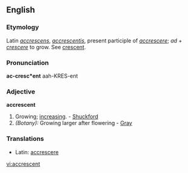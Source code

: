 ==English==

===Etymology===
Latin ''[[accrescens]]'', ''[[accrescentis]]'', present participle of ''[[accrescere]]''; ''ad'' + ''[[crescere]]'' to grow. See [[crescent]].

===Pronunciation===
'''ac-cresc*ent'''
{{rfap}}
aah-KRES-ent

===Adjective===
'''accrescent'''

# Growing; [[increasing]]. - [[Shuckford]]
#''(Botany):'' Growing larger after flowering - [[Gray]]

===Translations===
*Latin: [[accrescere]]

[[vi:accrescent]]